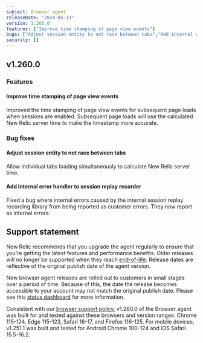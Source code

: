 ```yaml
---
subject: Browser agent
releaseDate: "2024-05-13"
version: 1.260.0
features: ["Improve time stamping of page view events"]
bugs: ["Adjust session entity to not race between tabs","Add internal error handler to session replay recorder"]
security: []
---
```


## v1.260.0

### Features

#### Improve time stamping of page view events

Improved the time stamping of page view events for subsequent page loads when sessions are enabled. Subsequent page loads will use the calculated New Relic server time to make the timestamp more accurate.

### Bug fixes

#### Adjust session entity to not race between tabs

Allow individual tabs loading simultaneously to calculate New Relic server time.

#### Add internal error handler to session replay recorder

Fixed a bug where internal errors caused by the internal session replay recording library from being reported as customer errors. They now report as internal errors.

## Support statement

New Relic recommends that you upgrade the agent regularly to ensure that you're getting the latest features and performance benefits. Older releases will no longer be supported when they reach [end-of-life](https://docs.newrelic.com/docs/browser/browser-monitoring/getting-started/browser-agent-eol-policy/). Release dates are reflective of the original publish date of the agent version.

New browser agent releases are rolled out to customers in small stages over a period of time. Because of this, the date the release becomes accessible to your account may not match the original publish date. Please see this [status dashboard](https://newrelic.github.io/newrelic-browser-agent-release/) for more information.

Consistent with our [browser support policy](https://docs.newrelic.com/docs/browser/new-relic-browser/getting-started/compatibility-requirements-browser-monitoring/#browser-types), v1.260.0 of the Browser agent was built for and tested against these browsers and version ranges: Chrome 115-124, Edge 115-123, Safari 16-17, and Firefox 116-125. For mobile devices, v1.251.1 was built and tested for Android Chrome 100-124 and iOS Safari 15.5-16.2.
